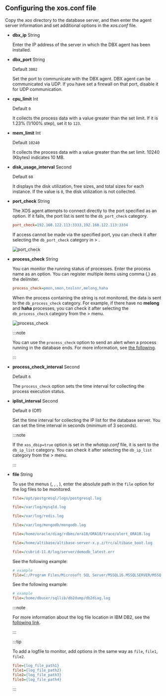 ## Configuring the xos.conf file

Copy the _xos_ directory to the database server, and then enter the agent server information and set additional options in the _xos.conf_ file.

- **dbx_ip** <span class='type'>String</span>

  Enter the IP address of the server in which the DBX agent has been installed.  

- **dbx_port** <span class='type'>String</span>

  Default `3002`

  Set the port to communicate with the DBX agent. DBX agent can be communicated via UDP. If you have set a firewall on that port, disable it for UDP communication.  

- **cpu_limit** <span class='type'>Int</span>

  Default `0`

  It collects the process data with a value greater than the set limit. If it is 1.23% (1/100% step), set it to `123`.  

- **mem_limit** <span class='type'>Int</span>

  Default `10240`

  It collects the process data with a value greater than the set limit. 10240 (Kbytes) indicates 10 MB.

- **disk_usage_interval** <span class='type'>Second</span>

  Default `60`

  It displays the disk utilization, free sizes, and total sizes for each instance. If the value is `0`, the disk utilization is not collected.

- **port_check** <span class='type'>String</span>

  The XOS agent attempts to connect directly to the port specified as an option. If it fails, the port list is sent to the `db_port_check` category.

  ```ini title="xos.conf"
  port_check=192.168.122.113:3333,192.168.122.113:3334
  ```

  If access cannot be made via the specified port, you can check it after selecting the `db_port_check` category in <Cmdname sid="side_analysis" className="uitext" /> &gt; <Cmdname sid="side_metricsSearch" className="uitext" />.

  ![port_check](/img/db-xos-conf-port-check-metrics.png)

- **process_check** <span class='type'>String</span>

  You can monitor the running status of processes. Enter the process name as an option. You can register multiple items using comma (,) as the delimiter.

  ```ini title='xos.conf'
  process_check=pmon,smon,tnslsnr,melong,haha
  ```

  When the process containing the string is not monitored, the data is sent to the `db_process_check` category. For example, if there have no **melong** and **haha** processes, you can check it after selecting the `db_process_check` category from the <Cmdname sid="side_analysis" className="uitext" /> &gt; <Cmdname sid="side_metricsSearch" className="uitext" /> menu.

  ![process_check](/img/db-xos-conf-process-check-metrics.png)

  :::note

  You can use the `process_check` option to send an alert when a process running in the database ends. For more information, see [the following](../best-practice-guides/set-db-metric-warning-notice).

  :::

- **process_check_interval** <span class='type'>Second</span>

  Default `6`

  The `process_check` option sets the time interval for collecting the process execution status.

- **iplist_interval** <span class='type'>Second</span>

  Default `0` (Off)

  Set the time interval for collecting the IP list for the database server. You can set the time interval in seconds (minimum of 3 seconds).

  :::note

  If the `xos_dbip=true` option is set in the _whatap.conf_ file, it is sent to the `db_ip_list` category. You can check it after selecting the `db_ip_list` category from the <Cmdname sid="side_analysis" className="uitext" /> &gt; <Cmdname sid="side_metricsSearch" className="uitext" /> menu.

  :::

<InDoc product="postgresql,mysql,redis,mongodb,oracle,altibase,cubrid,mssql,db2">

- **file** <span class='type'>String</span>

  To use the <Cmdname sid="side_log" className="uitext" /> menus (<Cmdname sid="side_logTail" className="uitext" />, <Cmdname sid="side_logExplorer" className="uitext" />, <Cmdname sid="side_logSearch" className="uitext" />, <Cmdname sid="side_logSetting" className="uitext" />), enter the absolute path in the `file` option for the log files to be monitored.

  <InDoc product='postgresql'>

  ```ini title='xos.conf'
  file=/opt/postgresql/logs/postgresql.log
  ```

  </InDoc>
  <InDoc product='mysql'>

  ```ini title='xos.conf'
  file=/var/log/mysqld.log
  ```

  </InDoc>
  <InDoc product='redis'>

  ```ini title='xos.conf'
  file=/var/log/redis.log
  ```

  </InDoc>
  <InDoc product='mongodb'>

  ```ini title='xos.conf'
  file=/var/log/mongodb/mongodb.log
  ```

  </InDoc>

  <InDoc product='oracle'>

  ```ini title='xos.conf'
  file=/home/oracle/diag/rdbms/ora18/ORA18/trace/alert_ORA18.log
  ```

  </InDoc>

  <InDoc product='altibase'>

  ```ini title='xos.conf'
  file=/home/altibase/altibase-server-x.y.z/trc/altibase_boot.log
  ```

  </InDoc>

  <InDoc product="cubrid">

  ```ini title='xos.conf'
  file=/cubrid-11.0/log/server/demodb_latest.err
  ```

  </InDoc>

  <InDoc product='mssql'>

  See the following example:

  ```ini title='xos.conf'
  # example
  file=C:/Program Files/Microsoft SQL Server/MSSQL16.MSSQLSERVER/MSSQL/Log/ERRORLOG
  ```

  </InDoc>

  <InDoc product='db2'>

  See the following example:

  ```ini title='xos.conf'
  # example
  file=/home/dbuser/sqllib/db2dump/db2diag.log
  ```

  :::note

  For more information about the log file location in IBM DB2, see the [following link](https://www.ibm.com/docs/db2/11.1?topic=parameters-logpath-location-log-files).

  :::

  </InDoc>

  :::tip

  To add a logfile to monitor, add options in the same way as `file`, `file1`, `file2`.

  ```ini title="xos.conf"
  file={log_file_path1}
  file1={log_file_path2}
  file2={log_file_path3}
  file3={log_file_path4}
  ```

  :::

</InDoc>
